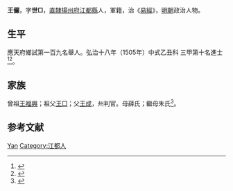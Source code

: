 {{Otheruses|other=名为王俨的其他人物|王俨}}
{{明清人物信息框
| 姓名 = 王儼
| 原名 =
| 圖片名稱= 
| 圖片大小 =
| 圖片說明 = 
| 最高職務 =
| 國家 = 大明 
| 爵位 =
| 籍貫 = [[南直隸|直隸]][[揚州府|揚州府]][[江都縣|江都縣]]
| 族裔 = 
| 字號 = 
| 諡號 =
| 出生日期 = 十月十八日
| 出生地點 =
| 逝世日期 = 卒年不詳 
| 逝世地點 =
| 墓葬 =
| 配偶 = 杜氏
| 親屬 = 曾祖[[王福興|王福興]]，祖[[王□|王□]]，父[[王成|王成]]，母薛氏；繼母朱氏
| 出身 =
* 弘治十八年乙丑科同進士出身
| 經歷 =
| 著作 = 
}}
'''王儼'''{{BD|1467年||？年||}}，字'''世□'''，[[南直隸|直隸]][[揚州府|揚州府]][[江都縣|江都縣]]人，軍籍，治《[[易經|易經]]》，[[明朝|明朝]]政治人物。

== 生平 ==
應天府鄉試第一百九名舉人。弘治十八年（1505年）中式乙丑科<!---會試第二百七十八名--->三甲第十名進士<ref>{{Cite book|title=《皇明贡举考》卷五|last=（明）[[张朝瑞|张朝瑞]]|first=|publisher=《续修四库全书》史部第828册|year=|isbn=|location=|pages=}}</ref><ref>{{Cite book|title=贡举志五种 上|last=鲁小俊，江俊伟著|first=|publisher=武汉：武汉大学出版社|year=2009|isbn=978-7-307-07043-1|location=|pages=}}</ref>。

== 家族 ==
曾祖[[王福興|王福興]]；祖父[[王□|王□]]；父[[王成|王成]]，州判官。母薛氏；繼母朱氏<ref>{{Cite book|title=天一阁藏明代科举录选刊 登科录 点校本|last=龚延明主编|first=|publisher=宁波出版社|year=2016|isbn=978-7-5526-2320-8|location=宁波|pages=|quote=《天一閣藏明代科舉錄選刊.登科錄》之《弘治十八年進士登科錄》}}</ref>。

== 参考文献 ==
{{reflist}}

{{明朝人物小作品}}
{{弘治十八年乙丑科殿試金榜}}

{{Authority control}}
{{DEFAULTSORT:Wang王}}
[[Category:王姓|Yan]]
[[Category:江都人|Category:江都人]]